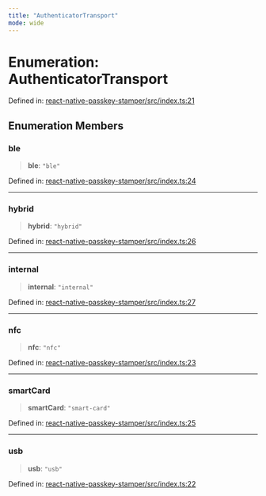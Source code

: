 ```yaml
---
title: "AuthenticatorTransport"
mode: wide
---
```

  
# Enumeration: AuthenticatorTransport

Defined in: [react-native-passkey-stamper/src/index.ts:21](https://github.com/tkhq/sdk/blob/ee72856c3f450731d7501ab05001215768b71500/packages/react-native-passkey-stamper/src/index.ts#L21)

## Enumeration Members

### ble

> **ble**: `"ble"`

Defined in: [react-native-passkey-stamper/src/index.ts:24](https://github.com/tkhq/sdk/blob/ee72856c3f450731d7501ab05001215768b71500/packages/react-native-passkey-stamper/src/index.ts#L24)

***

### hybrid

> **hybrid**: `"hybrid"`

Defined in: [react-native-passkey-stamper/src/index.ts:26](https://github.com/tkhq/sdk/blob/ee72856c3f450731d7501ab05001215768b71500/packages/react-native-passkey-stamper/src/index.ts#L26)

***

### internal

> **internal**: `"internal"`

Defined in: [react-native-passkey-stamper/src/index.ts:27](https://github.com/tkhq/sdk/blob/ee72856c3f450731d7501ab05001215768b71500/packages/react-native-passkey-stamper/src/index.ts#L27)

***

### nfc

> **nfc**: `"nfc"`

Defined in: [react-native-passkey-stamper/src/index.ts:23](https://github.com/tkhq/sdk/blob/ee72856c3f450731d7501ab05001215768b71500/packages/react-native-passkey-stamper/src/index.ts#L23)

***

### smartCard

> **smartCard**: `"smart-card"`

Defined in: [react-native-passkey-stamper/src/index.ts:25](https://github.com/tkhq/sdk/blob/ee72856c3f450731d7501ab05001215768b71500/packages/react-native-passkey-stamper/src/index.ts#L25)

***

### usb

> **usb**: `"usb"`

Defined in: [react-native-passkey-stamper/src/index.ts:22](https://github.com/tkhq/sdk/blob/ee72856c3f450731d7501ab05001215768b71500/packages/react-native-passkey-stamper/src/index.ts#L22)
